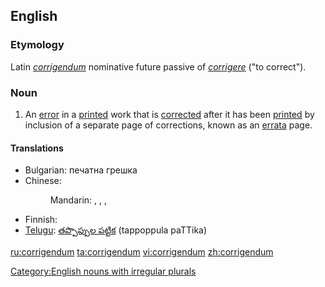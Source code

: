 ==English==

===Etymology===
Latin ''[[corrigendum#Latin|corrigendum]]'' nominative future passive of ''[[corrigere]]'' ("to correct").

===Noun===
{{en-noun|corrigend|a}}

# An [[error]] in a [[print]]ed work that is [[correct]]ed after it has been [[print]]ed by inclusion of a separate page of corrections, known as an [[errata]] page.

====Translations====
{{trans-top|error in a printed work}}
* Bulgarian: печатна грешка
* Chinese:
*: Mandarin: {{t|cmn|勘誤|sc=Hani}}, {{t|cmn|勘误|tr=kānwù|sc=Hani}}, {{i|alternative form:}} {{t|cmn|刊誤|sc=Hani}}, {{t|cmn|刊误|sc=Hani}}
{{trans-mid}}
* Finnish: {{t|fi|korjaukset|p}}
* [[Telugu]]: [[తప్పొప్పుల పట్టిక]] (tappoppula paTTika)
{{trans-bottom}}

[[Category:English nouns with irregular plurals]]

[[ru:corrigendum]]
[[ta:corrigendum]]
[[vi:corrigendum]]
[[zh:corrigendum]]